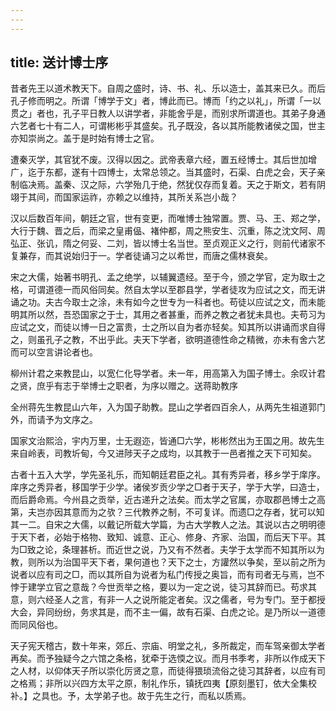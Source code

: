 ```yaml
---
---
---
```

title: 送计博士序
---



昔者先王以道术教天下。自周之盛时，诗、书、礼、乐以造士，盖其来已久。而后孔子修而明之。所谓「博学于文」者，博此而已。博而「约之以礼」，所谓「一以贯之」者也，孔子平日教人以讲学者，非能舍乎是，而别求所谓道也。其弟子身通六艺者七十有二人，可谓彬彬乎其盛矣。孔子既没，各以其所能教诸侯之国，世主亦知崇尚之。盖于是时始有博士之官。

遭秦灭学，其官犹不废。汉得以因之。武帝表章六经，置五经博士。其后世加增广，迄于东都，遂有十四博士，太常总领之。当其盛时，石渠、白虎之会，天子亲制临决焉。盖秦、汉之际，六学殆几于绝，然犹仅存而复着。天之于斯文，若有阴翊于其间，而国家运祚，亦赖之以维持，其所关系岂小哉？

汉以后数百年间，朝廷之官，世有变更，而唯博士独常置。贾、马、王、郑之学，大行于魏、晋之后，而梁之皇甫偘、褚仲都，周之熊安生、沉重，陈之沈文阿、周弘正、张讥，隋之何妥、二刘，皆以博士名当世。至贞观正义之行，则前代诸家不复兼存，而其说始归于一。学者徒诵习之以希世，而唐之儒林衰矣。

宋之大儒，始著书明孔、孟之绝学，以辅翼遗经。至于今，颁之学官，定为取士之格，可谓道德一而风俗同矣。然自太学以至郡县学，学者徒攻为应试之文，而无讲诵之功。夫古今取士之涂，未有如今之世专为一科者也。苟徒以应试之文，而未能明其所以然，吾恐国家之于士，其用之者甚重，而养之教之者犹未具也。夫苟习为应试之文，而徒以博一日之富贵，士之所以自为者亦轻矣。知其所以讲诵而求自得之，则虽孔子之教，不出乎此。夫天下学者，欲明道德性命之精微，亦未有舍六艺而可以空言讲论者也。

柳州计君之来教昆山，以宽仁化导学者。未一年，用高第入为国子博士。余叹计君之贤，庶乎有志于举博士之职者，为序以赠之。送蒋助教序

全州蒋先生教昆山六年，入为国子助教。昆山之学者四百余人，从两先生祖道郭门外，而请予为文序之。

国家文治熙洽，宇内万里，士无遐迩，皆通□六学，彬彬然出为王国之用。故先生来自岭表，司教圻甸，今又进陟天子之成均，以其教于一邑者推之天下可知矣。

古者十五入大学，学先圣礼乐，而知朝廷君臣之礼。其有秀异者，移乡学于庠序。庠序之秀异者，移国学于少学。诸侯岁贡少学之□者于天子，学于大学，曰造士，而后爵命焉。今州县之贡举，近古递升之法矣。而太学之官属，亦取郡邑博士之高第，夫岂亦因其意而为之欤？三代教养之制，不可复详。而遗□之存者，犹可以知其一二。自宋之大儒，以戴记所载大学篇，为古大学教人之法。其说以古之明明德于天下者，必始于格物、致知、诚意、正心、修身、齐家、治国，而后天下平。其为□致之论，条理甚析。而近世之说，乃又有不然者。夫学于太学而不知其所以为教，则所以为治国平天下者，果何道也？天下之士，方讙然以争矣，至以前之所为说者以应有司之□，而以其所自为说者为私门传授之奥旨，而有司者无与焉，岂不悖于建学立官之意哉？今世贡举之格，要以为一定之说，徒习其辞而已。苟求其意，则六经圣人之言，有非一人之说所能定者矣。汉之儒者，号为专门。至于都授大会，异同纷纷，务求其是，而不主一偏，故有石渠、白虎之论。是乃所以一道德而同风俗也。

天子宪天稽古，数十年来，郊丘、宗庙、明堂之礼，多所裁定，而车驾亲御太学者再矣。而予独疑今之六馆之条格，犹牵于选愞之议。而月书季考，非所以作成天下之人材，以仰体天子所以崇化厉贤之意，而徒得猥琐流俗之徒习其辞者，以应有司之格焉；非所以兴四方太平之原，制礼作乐，镇抚四夷【原刻墨钉，依大全集校补。】之具也。予，太学弟子也。故于先生之行，而私以质焉。